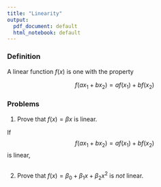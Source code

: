 ```yaml
---
title: "Linearity"
output:
  pdf_document: default
  html_notebook: default
---
```


### Definition

A linear function $f(x)$ is one with the property

$$
f(ax_1 + bx_2) = af(x_1) + bf(x_2)
$$

### Problems

1. Prove that $f(x) = \beta x$ is linear.

If $$
f(ax_1 + bx_2) = af(x_1) + bf(x_2)
$$ is linear, 
```r

```



2. Prove that $f(x) = \beta_0 + \beta_1 x + \beta_2 x^2$ is *not* linear. 
